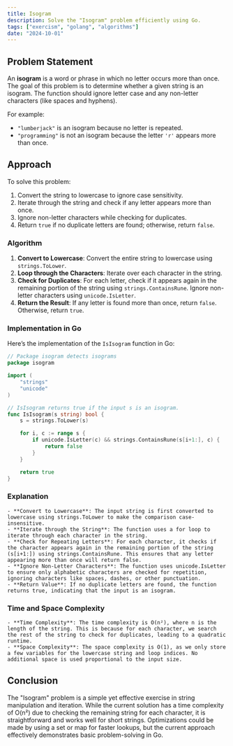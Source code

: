 ```yaml
---
title: Isogram
description: Solve the "Isogram" problem efficiently using Go.
tags: ["exercism", "golang", "algorithms"]
date: "2024-10-01"
---
```


## Problem Statement

An **isogram** is a word or phrase in which no letter occurs more than once. The goal of this problem is to determine whether a given string is an isogram. The function should ignore letter case and any non-letter characters (like spaces and hyphens).

For example:
- `"lumberjack"` is an isogram because no letter is repeated.
- `"programming"` is not an isogram because the letter `'r'` appears more than once.

## Approach

To solve this problem:
1. Convert the string to lowercase to ignore case sensitivity.
2. Iterate through the string and check if any letter appears more than once.
3. Ignore non-letter characters while checking for duplicates.
4. Return `true` if no duplicate letters are found; otherwise, return `false`.

### Algorithm

1. **Convert to Lowercase**: Convert the entire string to lowercase using `strings.ToLower`.
2. **Loop through the Characters**: Iterate over each character in the string.
3. **Check for Duplicates**: For each letter, check if it appears again in the remaining portion of the string using `strings.ContainsRune`. Ignore non-letter characters using `unicode.IsLetter`.
4. **Return the Result**: If any letter is found more than once, return `false`. Otherwise, return `true`.

### Implementation in Go

Here’s the implementation of the `IsIsogram` function in Go:

```go
// Package isogram detects isograms
package isogram

import (
	"strings"
	"unicode"
)

// IsIsogram returns true if the input s is an isogram.
func IsIsogram(s string) bool {
	s = strings.ToLower(s)

	for i, c := range s {
		if unicode.IsLetter(c) && strings.ContainsRune(s[i+1:], c) {
			return false
		}
	}

	return true
}
```

### Explanation

	- **Convert to Lowercase**: The input string is first converted to lowercase using strings.ToLower to make the comparison case-insensitive.
	- **Iterate through the String**: The function uses a for loop to iterate through each character in the string.
	- **Check for Repeating Letters**: For each character, it checks if the character appears again in the remaining portion of the string (s[i+1:]) using strings.ContainsRune. This ensures that any letter appearing more than once will return false.
	- **Ignore Non-Letter Characters**: The function uses unicode.IsLetter to ensure only alphabetic characters are checked for repetition, ignoring characters like spaces, dashes, or other punctuation.
	- **Return Value**: If no duplicate letters are found, the function returns true, indicating that the input is an isogram.

### Time and Space Complexity
	- **Time Complexity**: The time complexity is O(n²), where n is the length of the string. This is because for each character, we search the rest of the string to check for duplicates, leading to a quadratic runtime.
	- **Space Complexity**: The space complexity is O(1), as we only store a few variables for the lowercase string and loop indices. No additional space is used proportional to the input size.

## Conclusion
The "Isogram" problem is a simple yet effective exercise in string manipulation and iteration. While the current solution has a time complexity of O(n²) due to checking the remaining string for each character, it is straightforward and works well for short strings. Optimizations could be made by using a set or map for faster lookups, but the current approach effectively demonstrates basic problem-solving in Go.